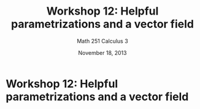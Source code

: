 % Workshop 12: Helpful parametrizations and a vector field
% Math 251 Calculus 3
% November 18, 2013

# Workshop 12: Helpful parametrizations and a vector field

\begin{questions}

\question Let $A = (2,2)$ and let $D = (4,6)$. Let $B$ and $C$ be the other two corners of the rectangle whose opposite corners are $A$ and $D$. Draw a figure and label it clearly.

\begin{parts}

    \part Parametrize the piecewise linear path from $A$ to $D$ passing through $B$.
    \part Parametrize the piecewise linear path from $A$ to $D$ passing through $C$.

\end{parts}

\dwrspace{1}

\question Draw the following vector fields on the back of this page. Make \emph{big}, \emph{beautiful} pictures. Each picture should include at least 10 vectors.

\begin{parts}

    \part $\vec{F} = \angl{1, 0}$
    \part $\vec{G} = \angl{0,-2}$
    \part $\vec{H} = \angl{x,0}$
    \part $\vec{R} = \angl{0,x}$
    \part $\vec{S} = \angl{x,y}$
    \part $\vec{T} = \angl{-y,x}$

\end{parts}

\end{questions}